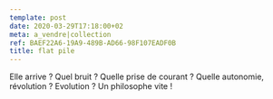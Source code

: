 ```yaml
---
template: post
date: 2020-03-29T17:18:00+02
meta: a_vendre|collection
ref: BAEF22A6-19A9-489B-AD66-98F107EADF0B
title: flat pile
---
```

Elle arrive ? Quel bruit ? Quelle prise de courant ? Quelle autonomie, révolution ? Evolution ? Un philosophe vite !
<visuel tweetId="1241649744843325440" />